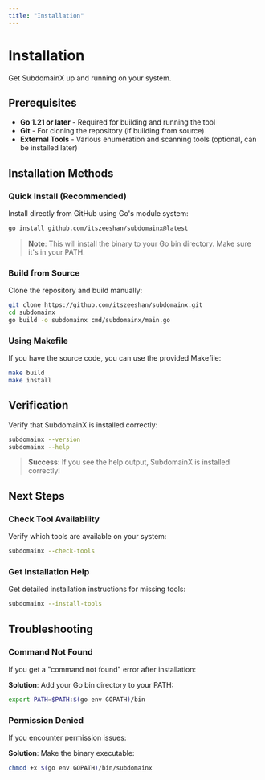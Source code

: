 ```yaml
---
title: "Installation"
---
```


# Installation

Get SubdomainX up and running on your system.

## Prerequisites

- **Go 1.21 or later** - Required for building and running the tool
- **Git** - For cloning the repository (if building from source)
- **External Tools** - Various enumeration and scanning tools (optional, can be installed later)

## Installation Methods

### Quick Install (Recommended)

Install directly from GitHub using Go's module system:

```bash
go install github.com/itszeeshan/subdomainx@latest
```

> **Note**: This will install the binary to your Go bin directory. Make sure it's in your PATH.

### Build from Source

Clone the repository and build manually:

```bash
git clone https://github.com/itszeeshan/subdomainx.git
cd subdomainx
go build -o subdomainx cmd/subdomainx/main.go
```

### Using Makefile

If you have the source code, you can use the provided Makefile:

```bash
make build
make install
```

## Verification

Verify that SubdomainX is installed correctly:

```bash
subdomainx --version
subdomainx --help
```

> **Success**: If you see the help output, SubdomainX is installed correctly!

## Next Steps

### Check Tool Availability

Verify which tools are available on your system:

```bash
subdomainx --check-tools
```

### Get Installation Help

Get detailed installation instructions for missing tools:

```bash
subdomainx --install-tools
```

## Troubleshooting

### Command Not Found

If you get a "command not found" error after installation:

**Solution**: Add your Go bin directory to your PATH:

```bash
export PATH=$PATH:$(go env GOPATH)/bin
```

### Permission Denied

If you encounter permission issues:

**Solution**: Make the binary executable:

```bash
chmod +x $(go env GOPATH)/bin/subdomainx
```
